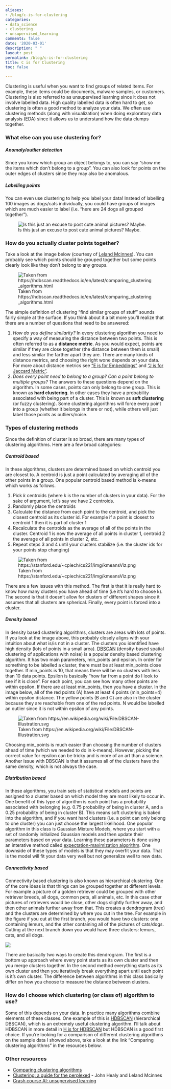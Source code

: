 ```yaml
---
aliases:
- /blog/c-is-for-clustering
categories:
- data_science
- clustering
- unsupervised_learning
comments: false
date: '2020-03-01'
description: " "
layout: post
permalink: /blog/c-is-for-clustering
title: C is for Clustering
toc: false

---
```


Clustering is useful when you want to find groups of related items. For example, these items could be documents, malware samples, or customers. Clustering is also referred to as unsupervised learning since it does not involve labelled data. High quality labelled data is often hard to get, so clustering is often a good method to analyze your data. We often use clustering methods (along with visualization) when doing exploratory data analysis (EDA) since it allows us to understand how the data clumps together. 

### What else can you use clustering for?

##### Anomaly/outlier detection
Since you know which group an object belongs to, you can say “show me the items which don’t belong to a group”. You can also look for points on the outer edges of clusters since they may also be anomalous.

##### Labelling points

You can even use clustering to help you label your data! Instead of labelling 100 images as dogs/cats individually, you could have groups of images which are much easier to label (i.e. “here are 24 dogs all grouped together”).

![Is this just an excuse to post cute animal pictures? Maybe.](dogs_and_cats_labels_smaller.png)

### How do you actually cluster points together?

Take a look at the image below (courtesy of [Leland Mcinnes](https://twitter.com/leland_mcinnes)). You can probably see which points should be grouped together but some points clearly look like they don’t belong to any groups. 

![Taken from https://hdbscan.readthedocs.io/en/latest/comparing_clustering_algorithms.html](comparing_clustering_algorithms_unclustered.png)


The simple definition of clustering “find similar groups of stuff” sounds fairly simple at the surface. If you think about it a bit more you’ll realize that there are a number of questions that need to be answered:

1. _How do you define similarity?_ In every clustering algorithm you need to specify a way of measuring the distance between two points. This is often referred to as a __distance metric__. As you would expect, points are similar if they are close together (the distance between them is small) and less similar the farther apart they are. There are many kinds of distance metrics, and choosing the right wone depends on your data. For more about distance metrics see ["E is for Embeddings"](../2020-05-03-e-is-for-embeddings/index.qmd) and ["J is for Jaccard Metric"](../2020-09-27-j-is-for-jaccard/index.md).
2. _Does every point need to belong to a group? Can a point belong to multiple groups?_ The answers to these questions depend on the algorithm. In some cases, points can only belong to one group. This is known as __hard clustering__. In other cases they have a probability associated with being part of a cluster. This is known as __soft clustering__ (or fuzzy clustering). Some clustering algorithms will force every point into a group (whether it belongs in there or not), while others will just label those points as outliers/noise.
   
### Types of clustering methods

Since the definition of cluster is so broad, there are many types of clustering algorithms. Here are a few broad categories:

##### Centroid based

In these algorithms, clusters are determined based on which centroid you are closest to. A centroid is just a point calculated by averaging all of the other points in a group. One popular centroid based method is k-means which works as follows.

1. Pick _k_ centroids (where k is the number of clusters in your data). For the sake of argument, let’s say we have 2 centroids.
2. Randomly place the centroids
3. Calculate the distance from each point to the centroid, and pick the closest centroid as its cluster id. For example if a point is closest to centroid 1 then it is part of cluster 1
4. Recalculate the centroids as the average of all of the points in the cluster. Centroid 1 is now the average of all points in cluster 1, centroid 2 the average of all points in cluster 2, etc.
5. Repeat steps 3 and 4 until your clusters stabilize (i.e. the cluster ids for your points stop changing)

![Taken from https://stanford.edu/~cpiech/cs221/img/kmeansViz.png](kmeansViz.png)

There are a few issues with this method. The first is that it is really hard to know how many clusters you have ahead of time (i.e it’s hard to choose k). The second is that it doesn’t allow for clusters of different shapes since it assumes that all clusters are spherical. Finally, every point is forced into a cluster.

##### Density based

In density based clustering algorithms, clusters are areas with lots of points. If you look at the image above, this probably closely aligns with your intuition about what is/is not in a cluster. The clusters you identified have high density (lots of points in a small area). [DBSCAN]((https://en.wikipedia.org/wiki/DBSCAN)) (density-based spatial clustering of applications with noise) is a popular density based clustering algorithm. It has two main parameters, min_points and epsilon. In order for something to be labelled a cluster, there must be at least min_points close together. If min_points is 10, that means there will be no clusters with less than 10 data points. Epsilon is basically “how far from a point do I look to see if it is close”. For each point, you can see how many other points are within epsilon. If there are at least min_points, then you have a cluster. In the image below, all of the red points (A) have at least 4 points (min_points=4) within epsilon distance. The yellow points (B and C) are also in the cluster because they are reachable from one of the red points. N would be labelled an outlier since it is not within epsilon of any points. 

![Taken from https://en.wikipedia.org/wiki/File:DBSCAN-Illustration.svg](600px-DBSCAN-Illustration.svg.png)


Choosing min_points is much easier than choosing the number of clusters ahead of time (which we needed to do in k-means). However, picking the correct value for epsilon can be tricky and is more of an art than a science. Another issue with DBSCAN is that it assumes all of the clusters have the same density, which is not always the case.

##### Distribution based

In these algorithms, you train sets of statistical models and points are assigned to a cluster based on which model they are most likely to occur in. One benefit of this type of algorithm is each point has a probability associated with belonging (e.g. 0.75 probability of being in cluster A, and a 0.25 probability of being in cluster B). This means soft clustering is baked into the algorithm, and if you want hard clusters (i.e. a point can only belong to one cluster) you can just choose the largest likelihood. One popular algorithm in this class is Gaussian Mixture Models, where you start with a set of randomly initialized Gaussian models and then update their parameters based on your data. Learning these parameters is done using an interative method called [expectation-maximization algorithm](https://en.wikipedia.org/wiki/Expectation%E2%80%93maximization_algorithm). One downside of these types of models is that they may overfit your data. That is the model will fit your data very well but not generalize well to new data.

##### Connectivity based

Connectivity based clustering is also known as hierarchical clustering. One of the core ideas is that things can be grouped together at different levels. For example a picture of a golden retriever could be grouped with other retriever breeds, all dogs, common pets, all animals, etc. In this case other pictures of retrievers would be close, other dogs slightly further away, and then other animals further away from that. This creates a dendrogram (tree) and the clusters are determined by where you cut in the tree. For example in the figure if you cut at the first branch, you would have two clusters: one containing lemurs, and the other containing all of the pictures of cats/dogs. Cutting at the next branch down you would have three clusters: lemurs, cats, and all dogs.

![](hierarchical_clustering.png)

There are basically two ways to create this dendrogram. The first is a bottom up approach where every point starts as its own cluster and then you merge clusters together. In the second method everything starts as its own cluster and then you iteratively break everything apart until each point is it’s own cluster. The difference between algorithms in this class basically differ on how you choose to measure the distance between clusters. 

### How do I choose which clustering (or class of) algorithm to use?

Some of this depends on your data. In practice many algorithms combine elements of these classes. One example of this is [HDBSCAN](https://hdbscan.readthedocs.io/en/latest/) (hierarchical DBSCAN), which is an extremely useful clustering algorithm. I’ll talk about HDBSCAN in more detail in [H is for HDBSCAN](../2020-07-01-h-is-for-hdbscan/index.qmd) but HDBSCAN is a good first choice. If you’re looking for a comparison of different clustering algorithms on the sample data I showed above, take a look at the link “Comparing clustering algorithms” in the resources below.

### Other resources

* [Comparing clustering algorithms](https://hdbscan.readthedocs.io/en/latest/comparing_clustering_algorithms.html)
* [Clustering: a guide for the perplexed](https://www.youtube.com/watch?v=ayZQj4llUSU) - John Healy and Leland Mcinnes 
* [Crash course AI: unsupervised learning](https://www.youtube.com/watch?v=JnnaDNNb380&list=PL8dPuuaLjXtO65LeD2p4_Sb5XQ51par_b&index=7)

